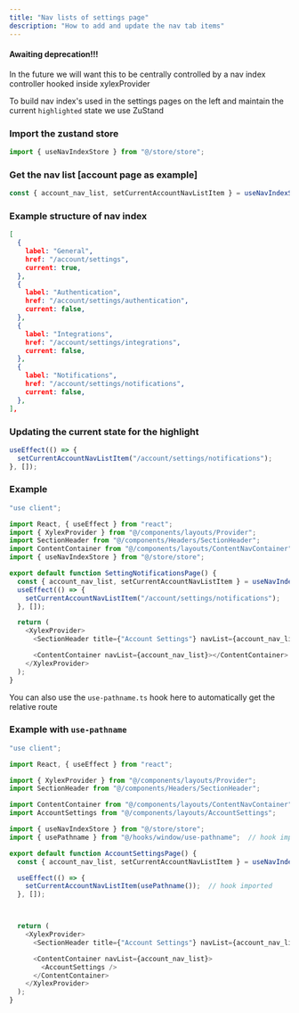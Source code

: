 ```yaml
---
title: "Nav lists of settings page"
description: "How to add and update the nav tab items"
---
```


#### Awaiting deprecation!!!
In the future we will want this to be centrally controlled by a nav index controller hooked inside xylexProvider

To build nav index's used in the settings pages on the left and maintain the current `highlighted` state we use ZuStand

### Import the zustand store

```ts
import { useNavIndexStore } from "@/store/store";
```

### Get the nav list \[account page as example]

```ts
const { account_nav_list, setCurrentAccountNavListItem } = useNavIndexStore();
```

### Example structure of nav index

```json
[
  {
    label: "General",
    href: "/account/settings",
    current: true,
  },
  {
    label: "Authentication",
    href: "/account/settings/authentication",
    current: false,
  },
  {
    label: "Integrations",
    href: "/account/settings/integrations",
    current: false,
  },
  {
    label: "Notifications",
    href: "/account/settings/notifications",
    current: false,
  },
],
```

### Updating the current state for the highlight

```ts
useEffect(() => {
  setCurrentAccountNavListItem("/account/settings/notifications");
}, []);
```

### Example

```ts
"use client";

import React, { useEffect } from "react";
import { XylexProvider } from "@/components/layouts/Provider";
import SectionHeader from "@/components/Headers/SectionHeader";
import ContentContainer from "@/components/layouts/ContentNavContainer";
import { useNavIndexStore } from "@/store/store";

export default function SettingNotificationsPage() {
  const { account_nav_list, setCurrentAccountNavListItem } = useNavIndexStore();
  useEffect(() => {
    setCurrentAccountNavListItem("/account/settings/notifications");
  }, []);

  return (
    <XylexProvider>
      <SectionHeader title={"Account Settings"} navList={account_nav_list} />

      <ContentContainer navList={account_nav_list}></ContentContainer>
    </XylexProvider>
  );
}
```

You can also use the `use-pathname.ts` hook here to automatically get the relative route

### Example with `use-pathname`

```ts
"use client";

import React, { useEffect } from "react";

import { XylexProvider } from "@/components/layouts/Provider";
import SectionHeader from "@/components/Headers/SectionHeader";

import ContentContainer from "@/components/layouts/ContentNavContainer";
import AccountSettings from "@/components/layouts/AccountSettings";

import { useNavIndexStore } from "@/store/store";
import { usePathname } from "@/hooks/window/use-pathname";  // hook imported

export default function AccountSettingsPage() {
  const { account_nav_list, setCurrentAccountNavListItem } = useNavIndexStore();

  useEffect(() => {
    setCurrentAccountNavListItem(usePathname());  // hook imported
  }, []);



  return (
    <XylexProvider>
      <SectionHeader title={"Account Settings"} navList={account_nav_list} />

      <ContentContainer navList={account_nav_list}>
        <AccountSettings />
      </ContentContainer>
    </XylexProvider>
  );
}
```